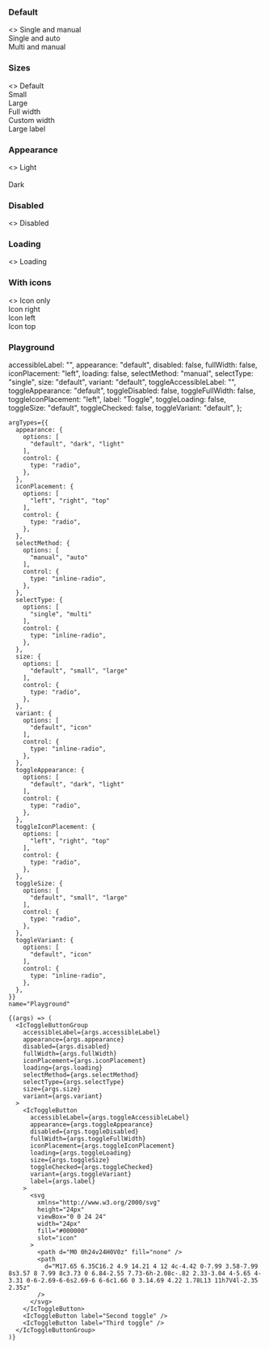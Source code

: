 
<Meta title="Toggle button group" component={IcToggleButtonGroup} />

<Description markdown={readme} />

### Default

<Canvas>
  <Story name="Default">
    <>
      <span>Single and manual</span>
      <IcToggleButtonGroup
        selectType="single"
        accessibleLabel="Single and manual select toggle group"
      >
        <IcToggleButton label="First toggle"></IcToggleButton>
        <IcToggleButton label="Second toggle"></IcToggleButton>
        <IcToggleButton label="Third toggle"></IcToggleButton>
      </IcToggleButtonGroup>
      <br />
      <span>Single and auto</span>
      <IcToggleButtonGroup
        selectType="single"
        selectMethod="auto"
        accessibleLabel="Single and auto select toggle group"
      >
        <IcToggleButton label="First toggle"></IcToggleButton>
        <IcToggleButton label="Second toggle"></IcToggleButton>
        <IcToggleButton label="Third toggle"></IcToggleButton>
      </IcToggleButtonGroup>
      <br />
      <span>Multi and manual</span>
      <IcToggleButtonGroup
        selectType="multi"
        accessibleLabel="Multi and manual select toggle group"
      >
        <IcToggleButton label="First toggle"></IcToggleButton>
        <IcToggleButton label="Second toggle"></IcToggleButton>
        <IcToggleButton label="Third toggle"></IcToggleButton>
      </IcToggleButtonGroup>
      <br />
    </>
  </Story>
</Canvas>

### Sizes

<Canvas>
  <Story name="Sizes">
    <>
      <span>Default</span>
      <IcToggleButtonGroup accessibleLabel="Single and manual select toggle group">
        <IcToggleButton label="First toggle"></IcToggleButton>
        <IcToggleButton label="Second toggle"></IcToggleButton>
        <IcToggleButton label="Third toggle"></IcToggleButton>
      </IcToggleButtonGroup>
      <br />
      <span>Small</span>
      <IcToggleButtonGroup
        size="small"
        accessibleLabel="Single and manual select toggle group"
      >
        <IcToggleButton label="First toggle"></IcToggleButton>
        <IcToggleButton label="Second toggle"></IcToggleButton>
        <IcToggleButton label="Third toggle"></IcToggleButton>
      </IcToggleButtonGroup>
      <br />
      <span>Large</span>
      <IcToggleButtonGroup
        size="large"
        accessibleLabel="Single and manual select toggle group"
      >
        <IcToggleButton label="First toggle"></IcToggleButton>
        <IcToggleButton label="Second toggle"></IcToggleButton>
        <IcToggleButton label="Third toggle"></IcToggleButton>
      </IcToggleButtonGroup>
      <br />
      <span>Full width</span>
      <IcToggleButtonGroup
        fullWidth
        accessibleLabel="Single and manual select toggle group"
      >
        <IcToggleButton label="First toggle"></IcToggleButton>
        <IcToggleButton label="Second toggle"></IcToggleButton>
        <IcToggleButton label="Third toggle"></IcToggleButton>
      </IcToggleButtonGroup>
      <br />
      <span>Custom width</span>
      <IcToggleButtonGroup
        style={{ width: "50%" }}
        accessibleLabel="Single and manual select toggle group"
      >
        <IcToggleButton label="First toggle"></IcToggleButton>
        <IcToggleButton label="Second toggle"></IcToggleButton>
        <IcToggleButton label="Third toggle"></IcToggleButton>
      </IcToggleButtonGroup>
      <br />
      <span>Large label</span>
      <IcToggleButtonGroup
        style={{ width: "50%" }}
        accessibleLabel="Single and manual select toggle group"
      >
        <IcToggleButton label="toggle"></IcToggleButton>
        <IcToggleButton label="a very very very long toggle button label"></IcToggleButton>
      </IcToggleButtonGroup>
      <br />
    </>
  </Story>
</Canvas>

### Appearance

<Canvas>
  <Story name="Appearance">
    <>
      <span>Light</span>
      <div
        style={{
          backgroundColor: "#2c2f34",
          padding: "6px 10px",
          width: "fit-content",
        }}
      >
        <IcToggleButtonGroup
          appearance="light"
          accessibleLabel="Single and manual select toggle group"
        >
          <IcToggleButton
            label="First toggle"
            appearance="light"
          ></IcToggleButton>
          <IcToggleButton
            label="Second toggle"
            appearance="light"
          ></IcToggleButton>
          <IcToggleButton
            label="Third toggle"
            appearance="light"
          ></IcToggleButton>
        </IcToggleButtonGroup>
      </div>
      <br />
      <span>Dark</span>
      <IcToggleButtonGroup
        appearance="dark"
        accessibleLabel="Single and manual select toggle group"
      >
        <IcToggleButton label="First toggle" appearance="dark"></IcToggleButton>
        <IcToggleButton
          label="Second toggle"
          appearance="dark"
        ></IcToggleButton>
        <IcToggleButton label="Third toggle" appearance="dark"></IcToggleButton>
      </IcToggleButtonGroup>
      <br />
    </>
  </Story>
</Canvas>

### Disabled

<Canvas>
  <Story name="Disabled">
    <>
      <span>Disabled</span>
      <IcToggleButtonGroup
        disabled
        accessibleLabel="Single and manual select toggle group"
      >
        <IcToggleButton label="First toggle" disabled></IcToggleButton>
        <IcToggleButton label="Second toggle" disabled></IcToggleButton>
        <IcToggleButton label="Third toggle" disabled></IcToggleButton>
      </IcToggleButtonGroup>
    </>
  </Story>
</Canvas>

### Loading

<Canvas>
  <Story name="Loading">
    <>
      <span>Loading</span>
      <IcToggleButtonGroup
        loading
        accessibleLabel="Single and manual select toggle group"
      >
        <IcToggleButton label="First toggle" loading></IcToggleButton>
        <IcToggleButton label="Second toggle" loading></IcToggleButton>
        <IcToggleButton label="Third toggle" loading></IcToggleButton>
      </IcToggleButtonGroup>
    </>
  </Story>
</Canvas>

### With icons

<Canvas>
  <Story name="With icons">
    <>
      <span>Icon only</span>
      <IcToggleButtonGroup
        variant="icon"
        accessibleLabel="Single and manual select toggle group"
      >
        <IcToggleButton variant="icon" accessibleLabel="First Refresh">
          <SlottedSVG
            xmlns="http://www.w3.org/2000/svg"
            height="24px"
            viewBox="0 0 24 24"
            width="24px"
            fill="#000000"
          >
            <path d="M0 0h24v24H0V0z" fill="none" />
            <path d="M17.65 6.35C16.2 4.9 14.21 4 12 4c-4.42 0-7.99 3.58-7.99 8s3.57 8 7.99 8c3.73 0 6.84-2.55 7.73-6h-2.08c-.82 2.33-3.04 4-5.65 4-3.31 0-6-2.69-6-6s2.69-6 6-6c1.66 0 3.14.69 4.22 1.78L13 11h7V4l-2.35 2.35z" />
          </SlottedSVG>
        </IcToggleButton>
        <IcToggleButton variant="icon" accessibleLabel="Second Refresh">
          <SlottedSVG
            xmlns="http://www.w3.org/2000/svg"
            height="24px"
            viewBox="0 0 24 24"
            width="24px"
            fill="#000000"
          >
            <path d="M0 0h24v24H0V0z" fill="none" />
            <path d="M17.65 6.35C16.2 4.9 14.21 4 12 4c-4.42 0-7.99 3.58-7.99 8s3.57 8 7.99 8c3.73 0 6.84-2.55 7.73-6h-2.08c-.82 2.33-3.04 4-5.65 4-3.31 0-6-2.69-6-6s2.69-6 6-6c1.66 0 3.14.69 4.22 1.78L13 11h7V4l-2.35 2.35z" />
          </SlottedSVG>
        </IcToggleButton>
      </IcToggleButtonGroup>
      <br />
      <span>Icon right</span>
      <IcToggleButtonGroup
        iconPlacement="right"
        accessibleLabel="Single and manual select toggle group"
      >
        <IcToggleButton label="First toggle">
          <SlottedSVG
            slot="icon"
            xmlns="http://www.w3.org/2000/svg"
            height="24px"
            viewBox="0 0 24 24"
            width="24px"
            fill="#000000"
          >
            <path d="M0 0h24v24H0V0z" fill="none" />
            <path d="M17.65 6.35C16.2 4.9 14.21 4 12 4c-4.42 0-7.99 3.58-7.99 8s3.57 8 7.99 8c3.73 0 6.84-2.55 7.73-6h-2.08c-.82 2.33-3.04 4-5.65 4-3.31 0-6-2.69-6-6s2.69-6 6-6c1.66 0 3.14.69 4.22 1.78L13 11h7V4l-2.35 2.35z" />
          </SlottedSVG>
        </IcToggleButton>
        <IcToggleButton label="Second toggle">
          <SlottedSVG
            slot="icon"
            xmlns="http://www.w3.org/2000/svg"
            height="24px"
            viewBox="0 0 24 24"
            width="24px"
            fill="#000000"
          >
            <path d="M0 0h24v24H0V0z" fill="none" />
            <path d="M17.65 6.35C16.2 4.9 14.21 4 12 4c-4.42 0-7.99 3.58-7.99 8s3.57 8 7.99 8c3.73 0 6.84-2.55 7.73-6h-2.08c-.82 2.33-3.04 4-5.65 4-3.31 0-6-2.69-6-6s2.69-6 6-6c1.66 0 3.14.69 4.22 1.78L13 11h7V4l-2.35 2.35z" />
          </SlottedSVG>
        </IcToggleButton>
      </IcToggleButtonGroup>
      <br />
      <span>Icon left</span>
      <IcToggleButtonGroup
        iconPlacement="left"
        accessibleLabel="Single and manual select toggle group"
      >
        <IcToggleButton label="First toggle">
          <SlottedSVG
            slot="icon"
            xmlns="http://www.w3.org/2000/svg"
            height="24px"
            viewBox="0 0 24 24"
            width="24px"
            fill="#000000"
          >
            <path d="M0 0h24v24H0V0z" fill="none" />
            <path d="M17.65 6.35C16.2 4.9 14.21 4 12 4c-4.42 0-7.99 3.58-7.99 8s3.57 8 7.99 8c3.73 0 6.84-2.55 7.73-6h-2.08c-.82 2.33-3.04 4-5.65 4-3.31 0-6-2.69-6-6s2.69-6 6-6c1.66 0 3.14.69 4.22 1.78L13 11h7V4l-2.35 2.35z" />
          </SlottedSVG>
        </IcToggleButton>
        <IcToggleButton label="Second toggle">
          <SlottedSVG
            slot="icon"
            xmlns="http://www.w3.org/2000/svg"
            height="24px"
            viewBox="0 0 24 24"
            width="24px"
            fill="#000000"
          >
            <path d="M0 0h24v24H0V0z" fill="none" />
            <path d="M17.65 6.35C16.2 4.9 14.21 4 12 4c-4.42 0-7.99 3.58-7.99 8s3.57 8 7.99 8c3.73 0 6.84-2.55 7.73-6h-2.08c-.82 2.33-3.04 4-5.65 4-3.31 0-6-2.69-6-6s2.69-6 6-6c1.66 0 3.14.69 4.22 1.78L13 11h7V4l-2.35 2.35z" />
          </SlottedSVG>
        </IcToggleButton>
      </IcToggleButtonGroup>
      <br />
      <span>Icon top</span>
      <IcToggleButtonGroup
        iconPlacement="top"
        accessibleLabel="Single and manual select toggle group"
      >
        <IcToggleButton label="First toggle">
          <SlottedSVG
            slot="icon"
            xmlns="http://www.w3.org/2000/svg"
            height="24px"
            viewBox="0 0 24 24"
            width="24px"
            fill="#000000"
          >
            <path d="M0 0h24v24H0V0z" fill="none" />
            <path d="M17.65 6.35C16.2 4.9 14.21 4 12 4c-4.42 0-7.99 3.58-7.99 8s3.57 8 7.99 8c3.73 0 6.84-2.55 7.73-6h-2.08c-.82 2.33-3.04 4-5.65 4-3.31 0-6-2.69-6-6s2.69-6 6-6c1.66 0 3.14.69 4.22 1.78L13 11h7V4l-2.35 2.35z" />
          </SlottedSVG>
        </IcToggleButton>
        <IcToggleButton label="Second toggle">
          <SlottedSVG
            slot="icon"
            xmlns="http://www.w3.org/2000/svg"
            height="24px"
            viewBox="0 0 24 24"
            width="24px"
            fill="#000000"
          >
            <path d="M0 0h24v24H0V0z" fill="none" />
            <path d="M17.65 6.35C16.2 4.9 14.21 4 12 4c-4.42 0-7.99 3.58-7.99 8s3.57 8 7.99 8c3.73 0 6.84-2.55 7.73-6h-2.08c-.82 2.33-3.04 4-5.65 4-3.31 0-6-2.69-6-6s2.69-6 6-6c1.66 0 3.14.69 4.22 1.78L13 11h7V4l-2.35 2.35z" />
          </SlottedSVG>
        </IcToggleButton>
      </IcToggleButtonGroup>
    </>
  </Story>
</Canvas>

### Playground

  accessibleLabel: "",
  appearance: "default",
  disabled: false,
  fullWidth: false,
  iconPlacement: "left",
  loading: false,
  selectMethod: "manual",
  selectType: "single",
  size: "default",
  variant: "default",
  toggleAccessibleLabel: "",
  toggleAppearance: "default",
  toggleDisabled: false,
  toggleFullWidth: false,
  toggleIconPlacement: "left",
  label: "Toggle",
  toggleLoading: false,
  toggleSize: "default",
  toggleChecked: false,
  toggleVariant: "default",
};

<Canvas>
  <Story
    args={defaultArgs}
   
    argTypes={{
      appearance: {
        options: [
          "default", "dark", "light"
        ],
        control: {
          type: "radio",
        },
      },
      iconPlacement: {
        options: [
          "left", "right", "top"
        ],
        control: {
          type: "radio",
        },
      },
      selectMethod: {
        options: [
          "manual", "auto"
        ],
        control: {
          type: "inline-radio",
        },
      },
      selectType: {
        options: [
          "single", "multi"
        ],
        control: {
          type: "inline-radio",
        },
      },
      size: {
        options: [
          "default", "small", "large"
        ],
        control: {
          type: "radio",
        },
      },
      variant: {
        options: [
          "default", "icon"
        ],
        control: {
          type: "inline-radio",
        },
      },
      toggleAppearance: {
        options: [
          "default", "dark", "light"
        ],
        control: {
          type: "radio",
        },
      },
      toggleIconPlacement: {
        options: [
          "left", "right", "top"
        ],
        control: {
          type: "radio",
        },
      },
      toggleSize: {
        options: [
          "default", "small", "large"
        ],
        control: {
          type: "radio",
        },
      },
      toggleVariant: {
        options: [
          "default", "icon"
        ],
        control: {
          type: "inline-radio",
        },
      },
    }}
    name="Playground"
  >
    {(args) => (
      <IcToggleButtonGroup
        accessibleLabel={args.accessibleLabel}
        appearance={args.appearance}
        disabled={args.disabled}
        fullWidth={args.fullWidth}
        iconPlacement={args.iconPlacement}
        loading={args.loading}
        selectMethod={args.selectMethod}
        selectType={args.selectType}
        size={args.size}
        variant={args.variant}
      >
        <IcToggleButton
          accessibleLabel={args.toggleAccessibleLabel}
          appearance={args.toggleAppearance}
          disabled={args.toggleDisabled}
          fullWidth={args.toggleFullWidth}
          iconPlacement={args.toggleIconPlacement}
          loading={args.toggleLoading}
          size={args.toggleSize}
          toggleChecked={args.toggleChecked}
          variant={args.toggleVariant}
          label={args.label}
        >
          <svg
            xmlns="http://www.w3.org/2000/svg"
            height="24px"
            viewBox="0 0 24 24"
            width="24px"
            fill="#000000"
            slot="icon"
          >
            <path d="M0 0h24v24H0V0z" fill="none" />
            <path
              d="M17.65 6.35C16.2 4.9 14.21 4 12 4c-4.42 0-7.99 3.58-7.99 8s3.57 8 7.99 8c3.73 0 6.84-2.55 7.73-6h-2.08c-.82 2.33-3.04 4-5.65 4-3.31 0-6-2.69-6-6s2.69-6 6-6c1.66 0 3.14.69 4.22 1.78L13 11h7V4l-2.35 2.35z"
            />
          </svg>
        </IcToggleButton>
        <IcToggleButton label="Second toggle" />
        <IcToggleButton label="Third toggle" />
      </IcToggleButtonGroup>
    )}
  </Story>
</Canvas>